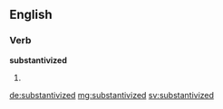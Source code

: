 ==English==

===Verb===
'''substantivized'''

# {{past of|substantivize}}

[[de:substantivized]]
[[mg:substantivized]]
[[sv:substantivized]]